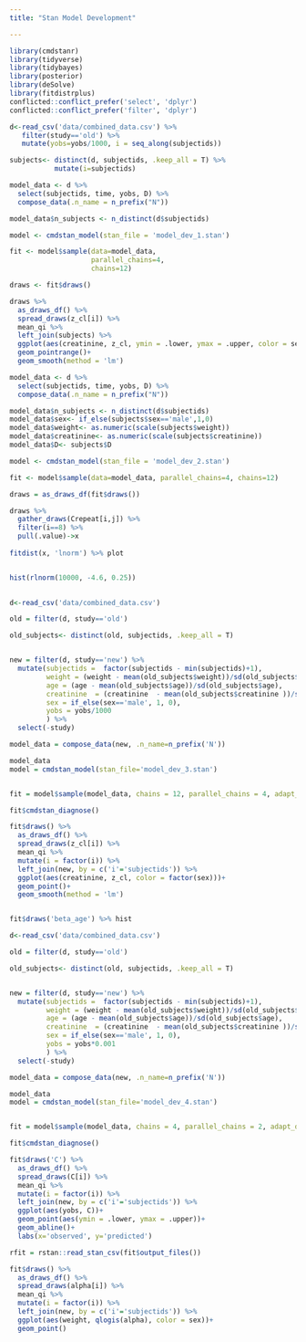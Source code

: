 ```yaml
---
title: "Stan Model Development"

---
```



```r
library(cmdstanr)
library(tidyverse)
library(tidybayes)  
library(posterior)
library(deSolve)
library(fitdistrplus)
conflicted::conflict_prefer('select', 'dplyr')
conflicted::conflict_prefer('filter', 'dplyr')

d<-read_csv('data/combined_data.csv') %>% 
   filter(study=='old') %>% 
   mutate(yobs=yobs/1000, i = seq_along(subjectids))

subjects<- distinct(d, subjectids, .keep_all = T) %>% 
           mutate(i=subjectids)

model_data <- d %>% 
  select(subjectids, time, yobs, D) %>% 
  compose_data(.n_name = n_prefix("N"))

model_data$n_subjects <- n_distinct(d$subjectids)
```

```r
model <- cmdstan_model(stan_file = 'model_dev_1.stan')

fit <- model$sample(data=model_data, 
                    parallel_chains=4, 
                    chains=12)

draws <- fit$draws()

```

```r
draws %>% 
  as_draws_df() %>% 
  spread_draws(z_cl[i]) %>% 
  mean_qi %>% 
  left_join(subjects) %>% 
  ggplot(aes(creatinine, z_cl, ymin = .lower, ymax = .upper, color = sex))+
  geom_pointrange()+
  geom_smooth(method = 'lm')
```

```r
model_data <- d %>% 
  select(subjectids, time, yobs, D) %>% 
  compose_data(.n_name = n_prefix("N"))

model_data$n_subjects <- n_distinct(d$subjectids)
model_data$sex<- if_else(subjects$sex=='male',1,0)
model_data$weight<- as.numeric(scale(subjects$weight))
model_data$creatinine<- as.numeric(scale(subjects$creatinine))
model_data$D<- subjects$D

model <- cmdstan_model(stan_file = 'model_dev_2.stan')

fit <- model$sample(data=model_data, parallel_chains=4, chains=12)

draws = as_draws_df(fit$draws())

draws %>% 
  gather_draws(Crepeat[i,j]) %>% 
  filter(i==8) %>% 
  pull(.value)->x
  
fitdist(x, 'lnorm') %>% plot


hist(rlnorm(10000, -4.6, 0.25))
  
```


```r

d<-read_csv('data/combined_data.csv')

old = filter(d, study=='old')

old_subjects<- distinct(old, subjectids, .keep_all = T)


new = filter(d, study=='new') %>% 
  mutate(subjectids =  factor(subjectids - min(subjectids)+1),
         weight = (weight - mean(old_subjects$weight))/sd(old_subjects$weight),
         age = (age - mean(old_subjects$age))/sd(old_subjects$age),
         creatinine  = (creatinine  - mean(old_subjects$creatinine ))/sd(old_subjects$creatinine ),
         sex = if_else(sex=='male', 1, 0),
         yobs = yobs/1000
         ) %>% 
  select(-study) 

model_data = compose_data(new, .n_name=n_prefix('N'))

model_data
model = cmdstan_model(stan_file='model_dev_3.stan')


fit = model$sample(model_data, chains = 12, parallel_chains = 4, adapt_delta = 0.8)

fit$cmdstan_diagnose()

fit$draws() %>% 
  as_draws_df() %>% 
  spread_draws(z_cl[i]) %>% 
  mean_qi %>% 
  mutate(i = factor(i)) %>% 
  left_join(new, by = c('i'='subjectids')) %>% 
  ggplot(aes(creatinine, z_cl, color = factor(sex)))+
  geom_point()+
  geom_smooth(method = 'lm')


fit$draws('beta_age') %>% hist
```

```r
d<-read_csv('data/combined_data.csv')

old = filter(d, study=='old')

old_subjects<- distinct(old, subjectids, .keep_all = T)


new = filter(d, study=='new') %>% 
  mutate(subjectids =  factor(subjectids - min(subjectids)+1),
         weight = (weight - mean(old_subjects$weight))/sd(old_subjects$weight),
         age = (age - mean(old_subjects$age))/sd(old_subjects$age),
         creatinine  = (creatinine  - mean(old_subjects$creatinine ))/sd(old_subjects$creatinine ),
         sex = if_else(sex=='male', 1, 0),
         yobs = yobs*0.001
         ) %>% 
  select(-study) 

model_data = compose_data(new, .n_name=n_prefix('N'))

model_data
model = cmdstan_model(stan_file='model_dev_4.stan')


fit = model$sample(model_data, chains = 4, parallel_chains = 2, adapt_delta = 0.8)

fit$cmdstan_diagnose()

fit$draws('C') %>% 
  as_draws_df() %>% 
  spread_draws(C[i]) %>% 
  mean_qi %>% 
  mutate(i = factor(i)) %>% 
  left_join(new, by = c('i'='subjectids')) %>% 
  ggplot(aes(yobs, C))+
  geom_point(aes(ymin = .lower, ymax = .upper))+
  geom_abline()+
  labs(x='observed', y='predicted')

rfit = rstan::read_stan_csv(fit$output_files())

fit$draws() %>% 
  as_draws_df() %>% 
  spread_draws(alpha[i]) %>% 
  mean_qi %>% 
  mutate(i = factor(i)) %>% 
  left_join(new, by = c('i'='subjectids')) %>% 
  ggplot(aes(weight, qlogis(alpha), color = sex))+
  geom_point()
```

